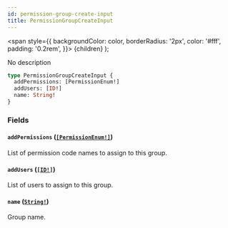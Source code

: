 ```yaml
---
id: permission-group-create-input
title: PermissionGroupCreateInput
---
```


<span
style={{
      backgroundColor: color,
      borderRadius: '2px',
      color: '#fff',
      padding: '0.2rem',
    }}>
{children}
</span>
);

No description

```graphql
type PermissionGroupCreateInput {
  addPermissions: [PermissionEnum!]
  addUsers: [ID!]
  name: String!
}
```

### Fields

#### `addPermissions` ([`[PermissionEnum!]`](/api-reference/enums/permission-enum.mdx))

List of permission code names to assign to this group.

#### `addUsers` ([`[ID!]`](/api-reference/scalars/id.mdx))

List of users to assign to this group.

#### `name` ([`String!`](/api-reference/scalars/string.mdx))

Group name.
